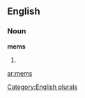 ==English==

===Noun===
'''mems'''

# {{plural of|[[mem]]}}

[[Category:English plurals]]

[[ar:mems]]